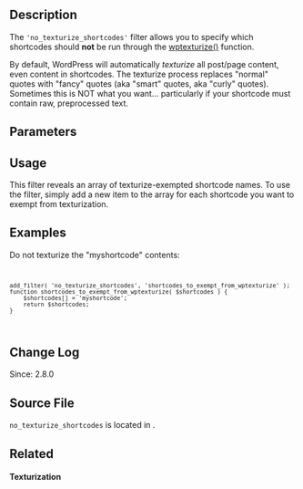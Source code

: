 {{Languages|
{{en|Plugin_API/Filter_Reference/no_texturize_shortcodes}}
{{it|Le_API_dei_Plugin/Riferimento filtri/no_texturize_shortcodes}}
{{ja|プラグイン API/フィルターフック一覧/no_texturize_shortcodes}}
}}

== Description ==

The <code>'no_texturize_shortcodes'</code> filter allows you to specify which shortcodes should '''not''' be run through the [[Function_Reference/wptexturize|wptexturize()]] function.

By default, WordPress will automatically ''texturize'' all post/page content, even content in shortcodes. The texturize process replaces "normal" quotes with "fancy" quotes (aka "smart" quotes, aka "curly" quotes). Sometimes this is NOT what you want... particularly if your shortcode must contain raw, preprocessed text.

== Parameters ==

{{Parameter|$default_no_texturize_shortcodes |array|An array of shortcodes to exempt from texturizations.|required|array( 'code' )}}

== Usage ==

This filter reveals an array of texturize-exempted shortcode names. To use the filter, simply add a new item to the array for each shortcode you want to exempt from texturization.

== Examples ==

Do not texturize the "myshortcode" contents:
<code><pre>
add_filter( 'no_texturize_shortcodes', 'shortcodes_to_exempt_from_wptexturize' );
function shortcodes_to_exempt_from_wptexturize( $shortcodes ) {
    $shortcodes[] = 'myshortcode';
    return $shortcodes;
}
</pre></code>

== Change Log ==

Since: 2.8.0

== Source File ==

<tt>no_texturize_shortcodes</tt> is located in {{Trac|wp-includes/formatting.php}}.

== Related ==

{{Shortcode Tags}}

====Texturization====
{{Texturization}}